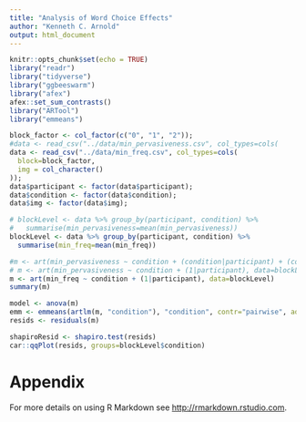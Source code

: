 ```yaml
---
title: "Analysis of Word Choice Effects"
author: "Kenneth C. Arnold"
output: html_document
---
```


```r
knitr::opts_chunk$set(echo = TRUE)
library("readr")
library("tidyverse")
library("ggbeeswarm")
library("afex")
afex::set_sum_contrasts()
library("ARTool")
library("emmeans")
```

```r
block_factor <- col_factor(c("0", "1", "2"));
#data <- read_csv("../data/min_pervasiveness.csv", col_types=cols(
data <- read_csv("../data/min_freq.csv", col_types=cols(
  block=block_factor,
  img = col_character()
));
data$participant <- factor(data$participant);
data$condition <- factor(data$condition);
data$img <- factor(data$img);
```

```r
# blockLevel <- data %>% group_by(participant, condition) %>% 
#   summarise(min_pervasiveness=mean(min_pervasiveness))
blockLevel <- data %>% group_by(participant, condition) %>% 
  summarise(min_freq=mean(min_freq))
```

```r
#m <- art(min_pervasiveness ~ condition + (condition|participant) + (condition|img), data=data)
# m <- art(min_pervasiveness ~ condition + (1|participant), data=blockLevel)
m <- art(min_freq ~ condition + (1|participant), data=blockLevel)
summary(m)
```
```r
model <- anova(m)
emm <- emmeans(artlm(m, "condition"), "condition", contr="pairwise", adjust="holm")
resids <- residuals(m)

shapiroResid <- shapiro.test(resids)
car::qqPlot(resids, groups=blockLevel$condition)
```

# Appendix

For more details on using R Markdown see <http://rmarkdown.rstudio.com>.
